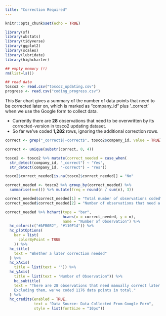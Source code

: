 ```yaml
---
title: "Correction Required"
---
```


```r
knitr::opts_chunk$set(echo = TRUE)

library(sf)
library(wbstats)
library(tidyverse)
library(ggplot2)
library(scales)
library(lubridate)
library(highcharter) 
```

```r
## empty memory (!)
rm(list=ls())

## read data
tosco2 <- read.csv("tosco2_updating.csv")
progress <- read.csv("coding_progress.csv")
```


This Bar chart gives a summary of the number of data points that need to be corrected later on, which is marked as "company_id" plus '_correct' when we use the Google form to collect data. 

- Currently there are **28** observations that need to be overwritten by its corrected-version in tosco2 updating dataset. 
- So far we've coded **1,282** rows, ignoring the additional correction rows. 

```r
correct <- grep("_correct$|-correct$", tosco2$company_id, value = TRUE)

correct <- unique(substr(correct, 0, 4))

tosco2 <- tosco2 %>% mutate(correct_needed = case_when(
  str_detect(company_id, "_correct") ~ "Yes", 
  str_detect(company_id, "-correct") ~ "Yes"))

tosco2$correct_needed[is.na(tosco2$correct_needed)] = "No"

correct_needed <- tosco2 %>% group_by(correct_needed) %>% 
  summarise(n=n()) %>% mutate(freq = round(n / sum(n), 3))

correct_needed$correct_needed[1] = "Total number of observations coded"
correct_needed$correct_needed[2] = "Number of observations that need a correction"

correct_needed %>% hchart(type = "bar",
                          hcaes(x = correct_needed, y = n), 
                          name = "Number of Observation") %>%
  hc_colors(c("#AFB0B2", "#110F14")) %>% 
  hc_plotOptions(
    bar = list(
      colorByPoint = TRUE
    )) %>%
  hc_title(
    text = "Whether a later correction needed"
  ) %>%
  hc_xAxis(
    title = list(text = "")) %>% 
  hc_yAxis(
    title = list(text = "Number of Observation")) %>%
    hc_subtitle(
    text = "There are 28 observations that need manually correct later on. 
    Excluding them, we've coded 1176 data points in total."
  ) %>%
  hc_credits(enabled = TRUE, 
             text = "Data Source: Data Collected From Google Form",
             style = list(fontSize = "10px"))
```

